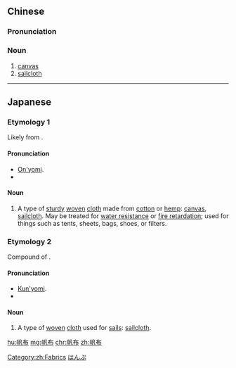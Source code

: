 ==Chinese==
{{zh-forms}}

===Pronunciation===
{{zh-pron
|m=帆bù
|c=faan4 bou3
|h=pfs=fàm-pu
|mn=phâng-pò͘
|cat=n
}}

===Noun===
{{zh-noun}}

# [[canvas]]
# [[sailcloth]]

[[Category:zh:Fabrics]]

----

==Japanese==

===Etymology 1===
{{ja-kanjitab|はん|ふ|k2=ぷ|yomi=o}}
Likely from {{etyl|zhx|ja|sort=はんぷ}} {{m|zh|帆布}}.

====Pronunciation====
* [[on'yomi|On'yomi]].
* {{IPA|lang=ja|/hampu/}}

====Noun====
{{ja-noun|はんぷ}}

# A type of [[sturdy]] [[woven]] [[cloth]] made from [[cotton]] or [[hemp]]: [[canvas]], [[sailcloth]]. May be treated for [[water-resistant|water resistance]] or [[fire-retardant|fire retardation]]; used for things such as tents, sheets, bags, shoes, or filters.

[[Category:ja:Fabrics|はんぷ]]

===Etymology 2===
{{ja-kanjitab|ほ|ぬの|yomi=k}}
Compound of {{compound|lang=ja|sort=ほぬの|帆|tr1=ho|t1=sail|布|tr2=nuno|t2=cloth}}.

====Pronunciation====
* [[kun'yomi|Kun'yomi]].
* {{IPA|lang=ja|/honuno/}}

====Noun====
{{ja-noun|ほぬの}}

# A type of [[woven]] [[cloth]] used for [[sail]]s: [[sailcloth]].

[[hu:帆布]]
[[mg:帆布]]
[[chr:帆布]]
[[zh:帆布]]